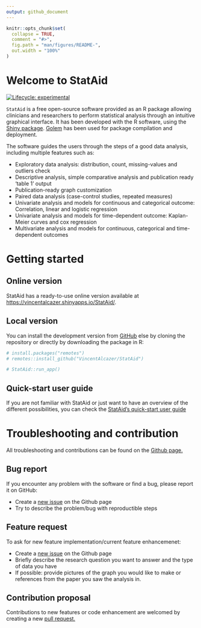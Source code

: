 ```yaml
---
output: github_document
---
```


<!-- README.md is generated from README.Rmd. Please edit that file -->

```r
knitr::opts_chunk$set(
  collapse = TRUE,
  comment = "#>",
  fig.path = "man/figures/README-",
  out.width = "100%"
)
```

# Welcome to StatAid

<!-- badges: start -->
[![Lifecycle: experimental](https://img.shields.io/badge/lifecycle-experimental-orange.svg)](https://www.tidyverse.org/lifecycle/#experimental)
<!-- badges: end -->

`StatAid` is a free open-source software provided as an R package allowing clinicians and researchers to perform statistical analysis through an intuitive graphical interface. It has been developed with the R software, using the [Shiny package](https://shiny.rstudio.com/). [Golem](https://github.com/ThinkR-open/golem) has been used for package compilation and deployment.  

 The software guides the users through the steps of a good data analysis, including multiple features such as:
<ul><li> Exploratory data analysis: distribution, count, missing-values and outliers check</li>
<li> Descriptive analysis, simple comparative analysis and publication ready 'table 1' output </li>
<li> Publication-ready graph customization</li>
<li> Paired data analysis (case-control studies, repeated measures) </li>
<li> Univariate analysis and models for continuous and categorical outcome: Correlation, linear and logistic regression</li>
<li> Univariate analysis and models for time-dependent outcome: Kaplan-Meier curves and cox regression </li>
<li> Multivariate analysis and models for continuous, categorical and time-dependent outcomes </li></ul>

# Getting started

## Online version 

StatAid has a ready-to-use online version available at [https://vincentalcazer.shinyapps.io/StatAid/](https://vincentalcazer.shinyapps.io/StatAid/).

## Local version

You can install the development version from [GitHub](https://github.com/VincentAlcazer/StatAid) else by cloning the repository or directly by downloading the package in R:

```r

# install.packages("remotes")
# remotes::install_github("VincentAlcazer/StatAid")

# StatAid::run_app()
```

## Quick-start user guide

If you are not familiar with StatAid or just want to have an overview of the different possibilities, you can check the [StatAid's quick-start user guide](https://github.com/VincentAlcazer/StatAid/blob/master/STATAID_QUICK_START_USER_GUIDE.pdf)


# Troubleshooting and contribution

All troubleshooting and contributions can be found on the [Github page.](https://github.com/VincentAlcazer/StatAid/issues)

## Bug report

If you encounter any problem with the software or find a bug, please report it on GitHub:

- Create a [new issue](https://github.com/VincentAlcazer/StatAid/issues) on the Github page
- Try to describe the problem/bug with reproductible steps

## Feature request

To ask for new feature implementation/current feature enhancemenet:

- Create a [new issue](https://github.com/VincentAlcazer/StatAid/issues) on the Github page
- Briefly describe the research question you want to answer and the type of data you have
- If possible: provide pictures of the graph you would like to make or references from the paper you saw the analysis in.

## Contribution proposal

Contributions to new features or code enhancement are welcomed by creating a new [pull request.](https://github.com/VincentAlcazer/StatAid/pulls)

